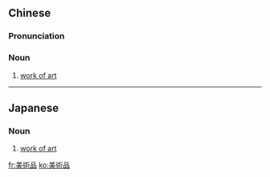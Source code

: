 {{also|美术品}}
==Chinese==
{{zh-forms|type=21|s=美术品}}

===Pronunciation===
{{zh-pron
|m=měishùpǐn
|cat=n
}}

===Noun===
{{zh-noun}}

# [[work of art]]

----

==Japanese==
{{ja-kanjitab|び|じゅつ|ひん|yomi=o}}

===Noun===
{{ja-noun|びじゅつひん}}

# [[work of art]]

[[fr:美術品]]
[[ko:美術品]]